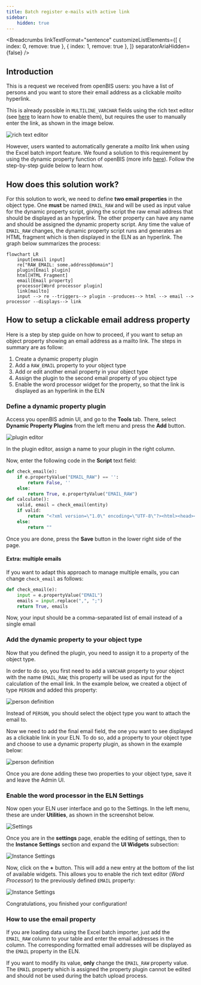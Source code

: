 ---
title: Batch register e-mails with active link
sidebar:
    hidden: true
---


<Breadcrumbs
  linkTextFormat="sentence"
  customizeListElements={[
    { index: 0, remove: true },
    { index: 1, remove: true },
  ]}
  separatorAriaHidden={false}
/>

## Introduction

This is a request we received from openBIS users: you have a list of persons and you want to store their email address as a clickable *mailto* hyperlink.

This is already possible in `MULTILINE_VARCHAR` fields using the rich text editor (see [here](https://openbis.readthedocs.io/en/latest/user-documentation/general-admin-users/admins-documentation/new-entity-type-registration.html#enable-rich-text-editor-or-spreadsheet-widgets) to learn how to enable them), but requires the user to manually enter the link, as shown in the image below.

![rich text editor](src/assets/openBIS/Bild/RichTextEditor.png)

However,  users wanted to automatically generate a *mailto* link when using the Excel batch import feature.
We found a solution to this requirement by using the dynamic property function of openBIS (more info [here](https://openbis.readthedocs.io/en/latest/user-documentation/general-admin-users/properties-handled-by-scripts.html#dynamic-properties)). Follow the step-by-step guide below to learn how.

## How does this solution work?

For this solution to work, we need to define **two email properties** in the object type. One **must** be named `EMAIL_RAW` and will be used as input value for the dynamic property script, giving the script the raw email address that should be displayed as an hyperlink. The other property can have any name and should be assigned the dynamic property script. Any time the value of `EMAIL_RAW` changes, the dynamic property script runs and generates an HTML fragment which is then displayed in the ELN as an hyperlink. The graph below summarizes the process:

```mermaid
flowchart LR
    input[email input]
    re["RAW_EMAIL: some.address@domain"]
    plugin[Email plugin]
    html[HTML Fragment]
    email[Email property]
    processor[Word processor plugin]
    link[mailto]
    input --> re --triggers--> plugin --produces--> html --> email --> processor --displays--> link
```

## How to setup a clickable email address property

Here is a step by step guide on how to proceed, if you want to setup an object property showing an email address as a mailto link.
The steps in summary are as follow:

1. Create a dynamic property plugin
2. Add a `RAW_EMAIL` property to your object type
3. Add or edit another email property in your object type
4. Assign the plugin to the second email property of you object type
5. Enable the word processor widget for the property, so that the link is displayed as an hyperlink in the ELN

### Define a dynamic property plugin

Access you openBIS admin UI, and go to the **Tools** tab. There, select **Dynamic Property Plugins** from the left menu and press the **Add** button.

![plugin editor](src/assets/openBIS/Bild/DynamicPropertyEditor.png)

In the plugin editor, assign a name to your plugin in the right column.

Now, enter the following code in the **Script** text field:

```python
def check_email(e):
    if e.propertyValue("EMAIL_RAW") == '':
        return False, ''
    else:
        return True, e.propertyValue("EMAIL_RAW")
def calculate():
    valid, email = check_email(entity)
    if valid:
        return "<?xml version=\"1.0\" encoding=\"UTF-8\"?><html><head></head><body><p><a href=\"mailto:{}\">{}</a></p></body></html>".format(email, email)
    else:
        return ""
```

Once you are done, press the **Save** button in the lower right side of the page.

#### Extra: multiple emails

If you want to adapt this approach to manage multiple emails, you can change `check_email` as follows:

```python
def check_email(e):
    input = e.propertyValue("EMAIL")
    emails = input.replace(",", ";")
    return True, emails
```

Now, your input should be a comma-separated list of email instead of a single email

### Add the dynamic property to your object type

Now that you defined the plugin, you need to assign it to a property of the object type.

In order to do so, you first need to add a `VARCHAR` property to your object with the name `EMAIL_RAW`; this property will be used as input for the calculation of the email link.
In the example below, we created a object of type `PERSON` and added this property:

![person definition](src/assets/openBIS/Bild/PersonObjectType.png)

Instead of `PERSON`, you should select the object type you want to attach the email to.

Now we need to add the final email field, the one you want to see displayed as a clickable link in your ELN. To do so, add a property to your object type and choose to use a dynamic property plugin, as shown in the example below:

![person definition](src/assets/openBIS/Bild/PersonEmailProperty.png)

Once you are done adding these two properties to your object type, save it and leave the Admin UI.

### Enable the word processor in the ELN Settings

Now open your ELN user interface and go to the Settings. In the left menu, these are under **Utilities**, as shown in the screenshot below.

![Settings](src/assets/openBIS/Bild/SettingsMenu.png)

Once you are in the **settings** page, enable the editing of settings, then to the **Instance Settings** section and expand the **UI Widgets** subsection:

![Instance Settings](src/assets/openBIS/Bild/InstanceSettingsMenu.png)

Now, click on the **+** button. This will add a new entry at the bottom of the list of available widgets. This allows you to enable the rich text editor (*Word Processor*) to the previously defined `EMAIL` property:

![Instance Settings](src/assets/openBIS/Bild/EmailWidget.png)

Congratulations, you finished your configuration!

### How to use the email property

If you are loading data using the Excel batch importer, just add the `EMAIL_RAW` column to your table and enter the email addresses in the column. The corresponding formatted email addresses will be displayed as the `EMAIL` property in the ELN.

If you want to modify its value, **only** change the `EMAIL_RAW` property value. The `EMAIL` property which is assigned the property plugin cannot be edited and should not be used during the batch upload process.
